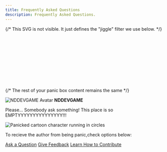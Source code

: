 ```yaml
---
title: Frequently Asked Questions
description: Frequently Asked Questions.
---
```


{/* This SVG is not visible. It just defines the "jiggle" filter we use below. */}
<div style={{ height: 0, width: 0, position: 'absolute' }}>
  <svg>
    <filter id="noisy-jiggle">
      {/* 1. Create a "turbulence" or noise pattern */}
      <feTurbulence 
        baseFrequency="0.02 0.1" 
        numOctaves="3" 
        seed="0" 
        type="fractalNoise" 
        result="noise"
      >
        {/* 2. Animate the noise pattern to make it "boil" or "jiggle" */}
        <animate 
          attributeName="baseFrequency"
          values="0.02 0.1; 0.025 0.15; 0.02 0.1"
          dur="0.2s"
          repeatCount="indefinite"
        />
      </feTurbulence>
      {/* 3. Use the noise to displace the pixels of the original box */}
      <feDisplacementMap in="SourceGraphic" in2="noise" scale="5" />
    </filter>
  </svg>
</div>

{/* The rest of your panic box content remains the same */}
<div class="panic-box">
  <div class="panic-box-header">
    <img 
      src="https://avatars.githubusercontent.com/u/111946313?v=4" 
      alt="NDDEVGAME Avatar" 
      class="panic-box-avatar" 
    />
    <strong class="panic-box-author">NDDEVGAME</strong>
  </div>
  
  <p class="panic-box-message">
    Please... Somebody ask something! This place is so EMPTYYYYYYYYYYYYYYY!!!
  </p>
  
  <img 
    src="https://media2.giphy.com/media/v1.Y2lkPTc5MGI3NjExanl2aWVnaDNibTI3NnJwMTVmem9jOXl5MnYwejVvMmV6NjA0Y2RlNCZlcD12MV9pbnRlcm5hbF9naWZfYnlfaWQmY3Q9Zw/UsVX1QDSLlCjw8PpJS/giphy.gif"
    alt="Panicked cartoon character running in circles"
    class="panic-box-gif"
  />
</div>

 <div class="card-footer">
    <p class="card-footer-prompt">To recieve the author from being panic,check options below:</p>
    <div class="card-actions">
      <a href="/ND_BehaviorTreeDocumentPage/contact/" class="card-button">Ask a Question</a>
      <a href="https://github.com/NDDEVVlog/ND_BehaviorTree/issues" class="card-button secondary">Give Feedback</a>
      <a href="/ND_BehaviorTreeDocumentPage/license-contribution/" class="card-button secondary">Learn How to Contribute</a>
    </div>
  </div>